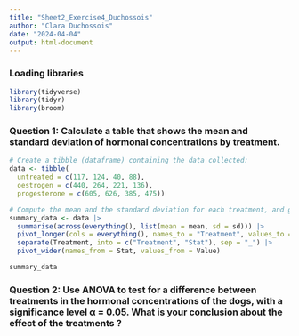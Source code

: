 ```yaml
---
title: "Sheet2_Exercise4_Duchossois"
author: "Clara Duchossois"
date: "2024-04-04"
output: html-document
---
```


### Loading libraries

```r
library(tidyverse)
library(tidyr)
library(broom)
```

### Question 1: Calculate a table that shows the mean and standard deviation of hormonal concentrations by treatment.

```r
# Create a tibble (dataframe) containing the data collected:
data <- tibble(
  untreated = c(117, 124, 40, 88),
  oestrogen = c(440, 264, 221, 136),
  progesterone = c(605, 626, 385, 475))

# Compute the mean and the standard deviation for each treatment, and gather the results in a single table
summary_data <- data |> 
  summarise(across(everything(), list(mean = mean, sd = sd))) |> 
  pivot_longer(cols = everything(), names_to = "Treatment", values_to = "Value") |> 
  separate(Treatment, into = c("Treatment", "Stat"), sep = "_") |> 
  pivot_wider(names_from = Stat, values_from = Value)

summary_data

```


### Question 2: Use ANOVA to test for a difference between treatments in the hormonal concentrations of the dogs, with a significance level α = 0.05. What is your conclusion about the effect of the treatments ?

```r

```





